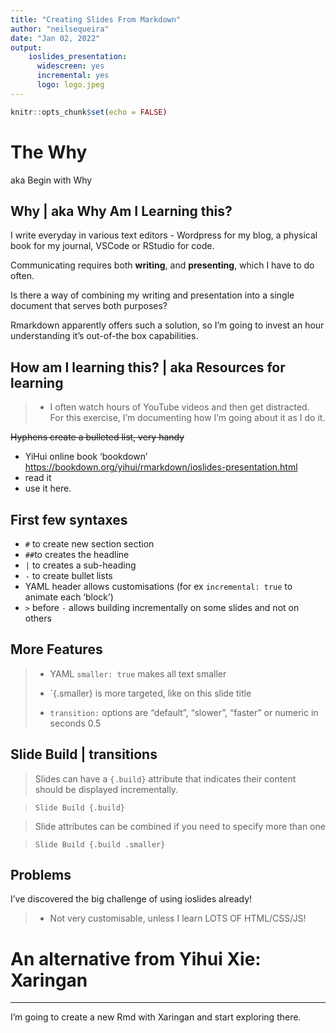 ```yaml
---
title: "Creating Slides From Markdown"
author: "neilsequeira"
date: "Jan 02, 2022"
output: 
    ioslides_presentation: 
      widescreen: yes
      incremental: yes
      logo: logo.jpeg
---
```


```r
knitr::opts_chunk$set(echo = FALSE)
```

# The Why
aka Begin with Why

## Why \| aka Why Am I Learning this? {.build}

I write everyday in various text editors - Wordpress for my blog, a physical book for my journal, VSCode or RStudio for code.

Communicating requires both **writing**, and **presenting**, which I have to do often.

Is there a way of combining my writing and presentation into a single document that serves both purposes?

Rmarkdown apparently offers such a solution, so I'm going to invest an hour understanding it's out-of-the box capabilities.


## How am I learning this? \| aka Resources for learning

> - I often watch hours of YouTube videos and then get distracted. For this exercise, I'm documenting how I'm going about it as I do it.

~~Hyphens create a bulleted list, very handy~~

-   YiHui online book 'bookdown' <https://bookdown.org/yihui/rmarkdown/ioslides-presentation.html>
-   read it
-   use it here.

## First few syntaxes

-   `#` to create new section section  
-   `##`to creates the headline
-   `|` to creates a sub-heading
-   `-` to create bullet lists 
-   YAML header allows customisations (for ex `incremental: true` to animate each 'block')
-   `>` before `-` allows building incrementally on some slides and not on others

## More Features {.smaller}

> -   YAML `smaller: true` makes all text smaller
>
> -   \`{.smaller} is more targeted, like on this slide title
>
> -   `transition:` options are "default", "slower", "faster" or numeric in seconds 0.5

## Slide Build \| transitions {.build}

> Slides can have a `{.build}` attribute that indicates their content should be displayed incrementally.

> `Slide Build {.build}`

>  Slide attributes can be combined if you need to specify more than one

>  `Slide Build {.build .smaller}`


## Problems

I've discovered the big challenge of using ioslides already!

> - Not very customisable, unless I learn LOTS OF HTML/CSS/JS!


# An alternative from Yihui Xie: Xaringan

---
I'm going to create a new Rmd with Xaringan and start exploring there.
